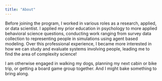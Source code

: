 ```yaml
---
title: "About"
---
```



Before joining the program, I worked in various roles as a research, applied, or data scientist.
I applied my prior education in psychology to more applied behavioral science questions,
conducting work ranging from survey data collection to representing people in simulations
using agent based modeling. Over this professional experience, I became more interested in how
we can study and evaluate systems involving people, leading me to find the area of complexity science!


<!--
<img src="/images/mountain.jpg" width="35%" hspace="10" align="left">
-->

I am otherwise engaged in walking my dogs, planning my next cabin or bike trip, or getting a
board game group together. And I might bake something to bring along. 



